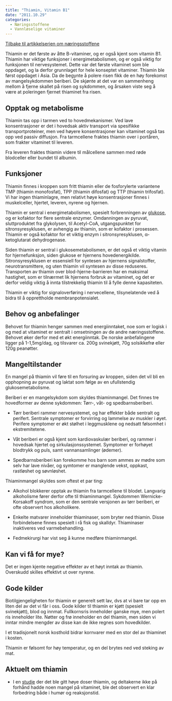 ```yaml
---
title: "Thiamin, Vitamin B1"
date: "2011.10.29"
categories: 
  - Næringsstoffene
  - Vannløselige vitaminer
---
```


[Tilbake til artikkelserien om næringsstoffene](../../naeringsstoffer.html)

Thiamin er det første av åtte B-vitaminer, og er også kjent som vitamin B1. Thiamin har viktige funksjoner i energimetabolismen, og er også viktig for funksjonen til nervesystemet. Dette var det første vitaminet som ble oppdaget, og la derfor grunnlaget for hele konseptet vitaminer. Thiamin ble først oppdaget i Asia. Da de begynte å polere risen fikk de en høy forekomst av mangelsykdommen beriberi. De skjønte at det var en sammenheng mellom å fjerne skallet på risen og sykdommen, og årsaken viste seg å være at poleringen fjernet thiaminet fra risen.

## Opptak og metabolisme

Thiamin tas opp i tarmen ved to hovedmekanismer. Ved lave konsentrasjoner er det i hovedsak aktiv transport via spesifikke transportproteiner, men ved høyere konsentrasjoner kan vitaminet også tas opp ved passiv diffusjon. Fra tarmcellene fraktes thiamin over i portåren, som frakter vitaminet til leveren.

Fra leveren fraktes thiamin videre til målcellene sammen med røde blodceller eller bundet til albumin.

## Funksjoner

Thiamin finnes i kroppen som fritt thiamin eller de fosforylerte variantene TMP (thiamin monofosfat), TPP (thiamin difosfat) og TTP (thiamin trifosfat). Vi har ingen thiaminlagre, men relativt høye konsentrasjoner finnes i muskelceller, hjertet, leveren, nyrene og hjernen.

Thiamin er sentral i energimetabolismen, spesielt forbrenningen av [glukose](http://www.friskogfunksjonell.no/karbohydrater/), og er kofaktor for flere sentrale enzymer. Omdanningen av pyruvat, sluttproduktet fra glykolysen, til Acetyl-CoA, utgangspunktet for sitronsyresyklusen, er avhengig av thiamin, som er kofaktor i prosessen. Thiamin er også kofaktor for et viktig enzym i sitronsyresyklusen, α-ketoglutarat dehydrogenase.

Siden thiamin er sentral i glukosemetabolismen, er det også et viktig vitamin for hjernefunksjon, siden glukose er hjernens hovedenergikilde. Sitronsyresyklusen er essensiell for syntesen av hjernens signalstoffer, neurotransmittere, og uten thiamin vil syntesen av disse reduseres. Transporten av thiamin over blod-hjerne-barrieren har en maksimal hastighet, som er tilnærmet lik hjernens forbruk av vitaminet, og det er derfor veldig viktig å innta tilstrekkelig thiamin til å fylle denne kapasiteten.

Thiamin er viktig for signaloverføring i nervecellene, tilsynelatende ved å bidra til å opprettholde membranpotensialet.

## Behov og anbefalinger

Behovet for thiamin henger sammen med energiinntaket, noe som er logisk i og med at vitaminet er sentralt i omsetningen av de andre næringsstoffene. Behovet øker derfor med et økt energiinntak. De norske anbefalingene ligger på 1-1,5mg/dag, og tilsvarer ca. 200g svinekjøtt, 70g solsikkefrø eller 120g peanøtter.

## Mangeltilstander

En mangel på thiamin vil føre til en forsuring av kroppen, siden det vil bli en opphopning av pyruvat og laktat som følge av en ufullstendig glukosemetabolisme.

Beriberi er en mangelsykdom som skyldes thiaminmangel. Det finnes tre hovedformer av denne sykdommen: Tørr-, våt- og spedbarnsberiberi.

-   Tørr beriberi rammer nervesystemet, og har effekter både sentralt og perifert. Sentrale symptomer er forvirring og lammelse av muskler i øyet. Perifere symptomer er økt stølhet i leggmusklene og nedsatt følsomhet i ekstremitetene.

-   Våt beriberi er også kjent som kardiovaskulær beriberi, og rammer i hovedsak hjertet og sirkulasjonssystemet. Symptomer er forhøyet blodtrykk og puls, samt vannansamlinger (ødemer).

-   Spedbarnsberiberi kan forekomme hos barn som ammes av mødre som selv har lave nivåer, og symtomer er manglende vekst, oppkast, rastløshet og søvnløshet.

Thiaminmangel skyldes som oftest et par ting:

-   Alkohol blokkerer opptak av thiamin fra tarmcellene til blodet. Langvarig alkoholisme fører derfor ofte til thiaminmangel. Sykdommen Wernicke-Korsakoff syndrom, som er den sentrale versjonen av tørr beriberi, er ofte observert hos alkoholikere.

-   Enkelte matvarer inneholder thiaminaser, som bryter ned thiamin. Disse forbindelsene finnes spesielt i rå fisk og skalldyr. Thiaminaser inaktiveres ved varmebehandling.

-   Fedmekirurgi har vist seg å kunne medføre thiaminmangel.

## Kan vi få for mye?

Det er ingen kjente negative effekter av et høyt inntak av thiamin. Overskudd skilles effektivt ut over nyrene.

## Gode kilder

Biotilgjengeligheten for thiamin er generelt sett lav, dvs at vi bare tar opp en liten del av det vi får i oss. Gode kilder til thiamin er kjøtt (spesielt svinekjøtt), blod og innmat. Fullkornsris inneholder ganske mye, men polert ris inneholder lite. Nøtter og frø inneholder en del thiamin, men siden vi inntar mindre mengder av disse kan de ikke regnes som hovedkilder.

I et tradisjonelt norsk kosthold bidrar kornvarer med en stor del av thiaminet i kosten.

Thiamin er følsomt for høy temperatur, og en del brytes ned ved steking av mat.

## Aktuelt om thiamin

-   I en [studie](http://www.ncbi.nlm.nih.gov/pubmed?term=Thiamin%20supplementation%2C%20mood%20and%20cognitive%20functioning) der det ble gitt høye doser thiamin, og deltakerne ikke på forhånd hadde noen mangel på vitaminet, ble det observert en klar forbedring både i humør og reaksjonstid.
